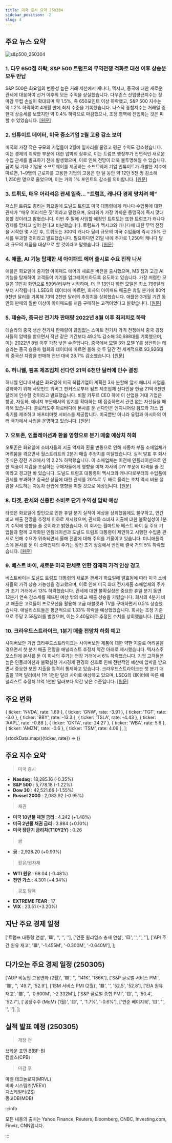 ```yaml
---
title: 미국 증시 요약 250304
sidebar_position: -2
slug: 4
---
```


## 주요 뉴스 요약

![s&p500_250304](/map/250304.png)

### 1. **다우 650점 하락, S&P 500 트럼프의 무역전쟁 격화로 대선 이후 상승분 모두 반납**

S&P 500은 화요일의 변동성 높은 거래 세션에서 캐나다, 멕시코, 중국에 대한 새로운 관세에 대응하여 선거 이후의 모든 수익을 상실했습니다. 다우존스 산업평균지수는 장 마감 무렵 손실이 확대되며 약 1.5%, 즉 650포인트 이상 하락했고, S&P 500 지수는 약 1.2% 하락하여 4개월 만에 최저 수준을 기록했습니다. 나스닥 종합지수는 거래일 중 한때 상승세를 보였지만 약 0.4% 하락으로 마감했으나, 조정 영역에 진입하는 것은 피할 수 있었습니다. [[원문]](https://finance.yahoo.com/news/live/stock-market-today-dow-sinks-650-points-sp-500-wipes-out-post-election-gains-as-trump-trade-war-intensifies-210135991.html)

### 2. **인튜이트 데이터, 미국 중소기업 2월 고용 감소 보여**

미국의 가장 작은 규모의 기업들이 2월에 일자리를 줄였고 평균 수익도 감소했습니다. 이는 경제의 취약한 부문에 대한 압박의 징후로, 이는 트럼프 행정부가 전면적인 새로운 수입 관세를 발표하기 전에 발생했으며, 이로 인해 전망이 더욱 불투명해질 수 있습니다. 급여 및 기타 기업용 소프트웨어를 제공하는 소프트웨어 기업 인튜이트가 개발한 지수에 따르면, 1~9명의 근로자를 고용한 기업의 고용은 한 달 동안 약 12만 5천 명 감소해 1,250만 명으로 줄었으며, 이는 거의 1% 포인트의 감소를 의미합니다. [[원문]](https://www.reuters.com/markets/us/us-small-businesses-cut-jobs-february-intuit-data-show-2025-03-04/)

### 3. **트뤼도, 매우 어리석은 관세 일축... "트럼프, 캐나다 경제 망치려 해"**

저스틴 트뤼도 총리는 화요일에 도널드 트럼프 미국 대통령에게 캐나다 수입품에 대한 관세가 "매우 어리석은 짓"이라고 말했으며, 오타와가 가장 가까운 동맹국에 즉시 맞대응할 것이라고 밝혔습니다. 이번 주 말에 사임할 예정인 트뤼도는 또한 트럼프가 캐나다 경제를 망치고 싶어 한다고 비난했습니다. 트럼프가 멕시코와 캐나다에 대한 무역 전쟁을 시작한 몇 시간 후, 트뤼도는 300억 캐나다 달러 규모의 미국 수입품에 즉시 25% 관세를 부과할 것이라고 발표했습니다. 필요하다면 21일 내에 추가로 1,250억 캐나다 달러 규모의 제품을 대상으로 할 것이라고 말했습니다. [[원문]](https://www.reuters.com/world/canada-is-imposing-25-tariffs-30-bln-us-imports-says-trudeau-2025-03-04/)

### 4. **애플, AI 기능 탑재한 새 아이패드 에어 출시로 수요 진작 나서**

애플은 화요일에 중가형 아이패드 에어의 새로운 버전을 출시했으며, M3 칩과 고급 AI 기능을 탑재하여 고객들이 기기를 업그레이드하도록 유도하고 있습니다. 가장 저렴한 모델은 11인치 화면으로 599달러부터 시작하며, 더 큰 13인치 화면 모델은 최소 799달러부터 시작됩니다. LSEG의 데이터에 따르면, 회사의 아이패드 매출은 휴일 분기에 80억 9천만 달러를 기록해 73억 2천만 달러의 추정치를 상회했습니다. 애플은 3개월 기간 동안의 판매의 절반 이상이 아이패드를 처음 구매하는 고객이었다고 밝혔습니다. [[원문]](https://www.reuters.com/technology/apple-launches-new-ipad-air-with-ai-features-stoke-demand-2025-03-04/)

### 5. **테슬라, 중국산 전기차 판매량 2022년 8월 이후 최저치로 하락**

테슬라의 중국 생산 전기차 판매량이 끊임없는 스마트 전기차 가격 전쟁에서 중국 경쟁사들의 압박을 받으면서 작년 같은 기간보다 49.2% 감소해 30,688대를 기록했으며, 이는 2022년 8월 이후 가장 낮은 수준입니다. 중국에서 모델 3와 모델 Y를 생산하는 테슬라는 중국 승용차 협회의 데이터에 따르면 올해 첫 두 달간 전 세계적으로 93,926대의 중국산 차량을 판매해 전년 대비 28.7% 감소했습니다. [[원문]](https://www.reuters.com/business/autos-transportation/teslas-china-made-ev-sales-fall-492-february-2025-03-04/)

### 6. **허니웰, 펌프 제조업체 선다인 21억 6천만 달러에 인수 결정**

허니웰 인터내셔널은 화요일에 미국 복합기업이 계획한 3자 분할에 앞서 에너지 사업을 강화하기 위해 사모펀드 워버그 핀커스로부터 펌프 제조업체 선다인을 현금 21억 6천만 달러에 인수할 것이라고 발표했습니다. 비말 카푸르 CEO 하에 이 산업용 거대 기업은 항공, 자동화, 에너지 부문에서의 입지를 확대하는 데 집중하면서 관련 없는 자산들을 매각해 왔습니다. 콜로라도주 아르바다에 본사를 둔 선다인은 엔지니어링 펌프와 가스 압축기를 제조하고 애프터마켓 서비스를 제공합니다. 미국뿐만 아니라 유럽과 아시아의 여러 국가에서 사업을 운영하고 있습니다. [[원문]](https://www.reuters.com/markets/deals/honeywell-nears-22-billion-deal-pump-and-compressor-maker-sundyne-wsj-reports-2025-03-04/)

### 7. **오토존, 인플레이션과 환율 영향으로 분기 매출 예상치 하회**

오토존은 화요일에 소비자들의 지출 억제와 환율 변동으로 인해 자동차 부품 소매업체가 어려움을 겪으면서 월스트리트의 2분기 매출 추정치를 미달했습니다. 실적 발표 후 회사 주식은 장전 거래에서 약 2.2% 하락했습니다. 이 소매업체는 이전에 인플레이션으로 인한 역풍이 지갑을 조심하는 구매자들에게 영향을 미쳐 자사의 DIY 부문에 타격을 줄 것이라고 경고한 바 있습니다. 도널드 트럼프 대통령이 멕시코와 캐나다로부터의 수입품에 관세를 부과하고 중국산 상품에 대한 관세를 20%로 두 배로 올리는 조치 역시 비용 절감을 시도하는 자동차 산업에 영향을 미칠 것으로 예상됩니다. [[원문]](https://www.reuters.com/business/autos-transportation/autozone-misses-quarterly-revenue-estimates-inflation-currency-rates-2025-03-04/)

### 8. **타겟, 관세와 신중한 소비로 단기 수익성 압박 예상**

타겟은 화요일에 할인으로 인한 휴일 분기 실적이 예상을 상회했음에도 불구하고, 연간 비교 매출 전망을 추정치 이하로 제시했으며, 관세와 소비자 지출에 대한 불확실성이 1분기 수익에 영향을 줄 것이라고 밝혔습니다. 이 회사는 월마트와 베스트 바이 등 주요 기업들과 함께 고착화된 인플레이션과 도널드 트럼프 대통령이 제안하고 시행한 수입품 관세로 인해 수요가 위축되면서 올해 전망에 대해 주의를 기울이고 있습니다. 미니애폴리스에 본사를 둔 이 소매업체의 주가는 장전 초기 상승에서 반전해 결국 거의 5% 하락했습니다. [[원문]](https://www.reuters.com/business/retail-consumer/target-sees-near-term-profit-squeeze-tariffs-cautious-spending-2025-03-04/)

### 9. **베스트 바이, 새로운 미국 관세로 인한 잠재적 가격 인상 경고**

베스트바이는 도널드 트럼프 대통령의 새로운 관세가 화요일에 발효됨에 따라 미국 소비자들의 가격 상승 가능성을 경고했으며, 이로 인해 미국 최대 전자제품 소매업체의 주가가 조기 거래에서 13% 하락했습니다. 관세에 대한 불확실성은 중요한 휴일 분기 동안 12분기 연속 감소세를 깨뜨린 예상 밖의 비교 매출 상승을 가렸습니다. 회사의 4분기 비교 매출은 고객들이 프로모션을 활용해 고급 태블릿과 TV를 구매하면서 0.5% 상승했습니다. 애널리스트들은 평균적으로 1.33% 하락을 예상했었습니다. 회사는 조정 기준으로 주당 2.58달러를 벌었으며, 이는 2.40달러로 추정된 수치를 상회했습니다. [[원문]](https://www.reuters.com/business/retail-consumer/best-buy-posts-surprise-rise-quarterly-sales-2025-03-04/)

### 10. **크라우드스트라이크, 1분기 매출 전망치 하회 예고**

사이버보안 기업 크라우드스트라이크는 사이버보안 제품에 대한 약한 지출로 어려움을 겪으면서 첫 분기 매출 전망을 애널리스트 추정치 약간 아래로 제시했습니다. 텍사스주 오스틴에 본사를 둔 이 회사의 주가는 연장 거래에서 6% 하락했습니다. 기업 고객들은 높은 인플레이션과 불확실한 거시경제 환경의 신호로 인해 전반적인 예산에 압박을 받으면서 중요한 보안 지출을 엄격히 통제하고 있습니다. 크라우드스트라이크는 첫 분기 매출을 11억 달러에서 1억 1천만 달러 사이로 예상하고 있으며, LSEG의 데이터에 따른 애널리스트 추정치 11억 1천만 달러보다 약간 낮은 수준입니다. [[원문]](https://www.reuters.com/technology/cybersecurity/crowdstrike-forecasts-first-quarter-revenue-below-estimates-2025-03-04/)

## 주요 변화

  { ticker: 'NVDA', rate: 1.69 },
  { ticker: 'GNW', rate: -3.91 },
  { ticker: 'TGT', rate: -3.0 },
  { ticker: 'BBY', rate: -13.3 },
  { ticker: 'TSLA', rate: -4.43 },
  { ticker: 'AAPL', rate: -0.88 },
  { ticker: 'OKTA', rate: 24.27 },
  { ticker: 'WBA', rate: 5.6 },
  { ticker: 'AMZN', rate: -0.6 },
  { ticker: 'TSM', rate: 4.06 },
];

{stockData.map(({ticker, rate}) => <StockCardMini key={ticker} ticker={ticker} rate={rate}></StockCardMini>)}

## 주요 지수 요약

> 미국 증시

- **Nasdaq** : 18,285.16 (-0.35%)
- **S&P 500** : 5,778.18 (-1.22%)
- **Dow 30** : 42,521.66 (-1.55%)
- **Russel 2000** : 2,083.92 (-0.95%)

> 채권

- **미국 10년물 채권 금리** : 4.242 (+1.48%)
- **미국 2년물 채권 금리** : 3.984 (+0.10%)
- **미국 장단기 금리차(T10Y2Y)** : 0.26

> 금

- **금** : 2,928.20 (+0.93%)

> 원유/원자재

- **WTI 원유** : 68.04 (-0.48%)
- **천연 가스** : 4.301 (+4.34%)

> 공포 탐욕

- **EXTREME FEAR** : 17
- **VIX** : 23.51 (+3.20%)

## 지난 주요 경제 일정

  ['트럼프 대통령 연설', '🟥', '', '', ''],
  ['연준 윌리엄스 총재 연설', '🟨', '', '', ''],
  ['API 주간 원유 재고', '🟩', '-1.455M', '-0.300M', '-0.640M'],
];

<EconomicCalendar data={eventsData} />

## 다가오는 주요 경제 일정 (250305)

  ['ADP 비농업 고용변화 (2월)', '🟥', '', '141K', '186K'],
  ['S&P 글로벌 서비스 PMI', '🟥', '', '49.7', '52.9'],
  ['ISM 서비스 PMI (2월)', '🟥', '', '52.5', '52.8'],
  ['EIA 원유재고', '🟥', '', '0.600M', '-2.332M'],
  ['S&P 글로벌 종합 PMI', '🟨', '', '50.4', '52.7'],
  ['공장수주 (MoM) (1월)', '🟨', '', '1.7%', '-0.6%'],
  ['연준 베이지북', '🟨', '', '', ''],
];

<EconomicCalendar data={nextEventsData} />

## 실적 발표 예정 (250305)

> 개장 전

브라운 포먼 B(BF-B)  
캠벨스(CPB)

> 마감 후

마벨 테크놀로지(MRVL)  
비바 시스템즈(VEEV)  
지스케일러(ZS)  
몽고DB(MDB)

:::info

모든 내용의 출처는 Yahoo Finance, Reuters, Bloomberg, CNBC, Investing.com, Finviz, CNN입니다.

:::
